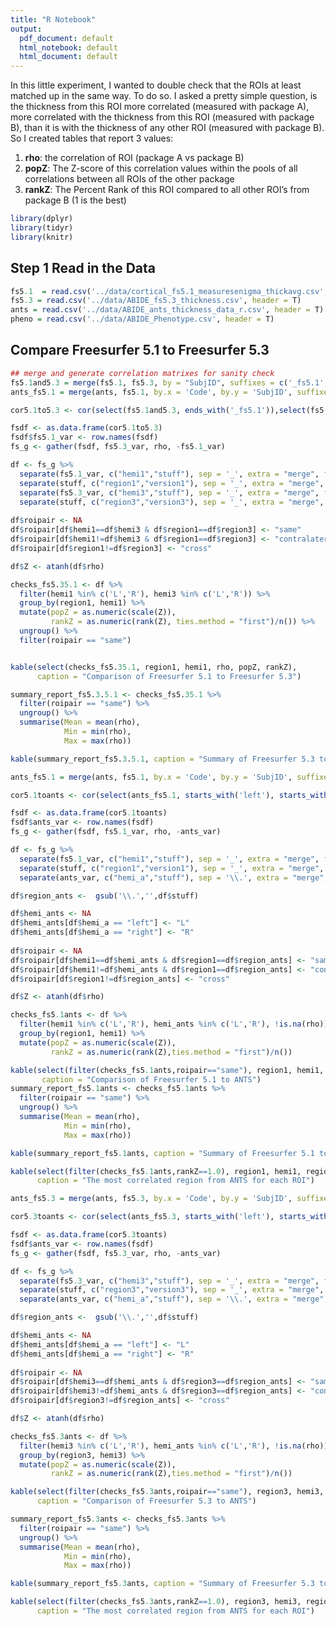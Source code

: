 ```yaml
---
title: "R Notebook"
output:
  pdf_document: default
  html_notebook: default
  html_document: default
---
```


In this little experiment, I wanted to double check that the ROIs at least matched up in the same way.  To do so. I asked a pretty simple question, is the thickness from this ROI more correlated (measured with package A), more correlated with the thickness from this ROI (measured with package B), than it is with the thickness of any other ROI (measured with package B). So I created tables that report 3 values:

1. **rho**: the correlation of ROI (package A vs package B)
2. **popZ**: The Z-score of this correlation values within the pools of all correlations between all ROIs of the other package
3. **rankZ**: The Percent Rank of this ROI compared to all other ROI's from package B (1 is the best)


```r
library(dplyr)
library(tidyr)
library(knitr)
```

## Step 1 Read in the Data

```r
fs5.1  = read.csv('../data/cortical_fs5.1_measuresenigma_thickavg.csv', header = T)
fs5.3 = read.csv('../data/ABIDE_fs5.3_thickness.csv', header = T)
ants = read.csv('../data/ABIDE_ants_thickness_data_r.csv', header = T)
pheno = read.csv('../data/ABIDE_Phenotype.csv', header = T)

```

## Compare Freesurfer 5.1 to Freesurfer 5.3

```r
## merge and generate correlation matrixes for sanity check
fs5.1and5.3 = merge(fs5.1, fs5.3, by = "SubjID", suffixes = c('_fs5.1','_fs5.3'))
ants_fs5.1 = merge(ants, fs5.1, by.x = 'Code', by.y = 'SubjID', suffixes = c('ants','_fs5.1'))

cor5.1to5.3 <- cor(select(fs5.1and5.3, ends_with('_fs5.1')),select(fs5.1and5.3, ends_with('_fs5.3')))

fsdf <- as.data.frame(cor5.1to5.3)
fsdf$fs5.1_var <- row.names(fsdf)
fs_g <- gather(fsdf, fs5.3_var, rho, -fs5.1_var)

df <- fs_g %>%
  separate(fs5.1_var, c("hemi1","stuff"), sep = '_', extra = "merge", fill = "left") %>%
  separate(stuff, c("region1","version1"), sep = '_', extra = "merge", fill = "right") %>%
  separate(fs5.3_var, c("hemi3","stuff"), sep = '_', extra = "merge", fill = "left") %>%
  separate(stuff, c("region3","version3"), sep = '_', extra = "merge", fill = "right") 
  
df$roipair <- NA
df$roipair[df$hemi1==df$hemi3 & df$region1==df$region3] <- "same" 
df$roipair[df$hemi1!=df$hemi3 & df$region1==df$region3] <- "contralateral" 
df$roipair[df$region1!=df$region3] <- "cross" 

df$Z <- atanh(df$rho)

checks_fs5.35.1 <- df %>%
  filter(hemi1 %in% c('L','R'), hemi3 %in% c('L','R')) %>%
  group_by(region1, hemi1) %>%
  mutate(popZ = as.numeric(scale(Z)),
         rankZ = as.numeric(rank(Z), ties.method = "first")/n()) %>%
  ungroup() %>%
  filter(roipair == "same")


kable(select(checks_fs5.35.1, region1, hemi1, rho, popZ, rankZ), 
      caption = "Comparison of Freesurfer 5.1 to Freesurfer 5.3")

summary_report_fs5.3.5.1 <- checks_fs5.35.1 %>%
  filter(roipair == "same") %>%
  ungroup() %>%
  summarise(Mean = mean(rho), 
            Min = min(rho), 
            Max = max(rho))

kable(summary_report_fs5.3.5.1, caption = "Summary of Freesurfer 5.3 to Freesurfer 5.1")
```
```r

ants_fs5.1 = merge(ants, fs5.1, by.x = 'Code', by.y = 'SubjID', suffixes = c('ants','_fs5.1'))

cor5.1toants <- cor(select(ants_fs5.1, starts_with('left'), starts_with('right')),select(ants_fs5.1, starts_with('L_'), starts_with('R_')))

fsdf <- as.data.frame(cor5.1toants)
fsdf$ants_var <- row.names(fsdf)
fs_g <- gather(fsdf, fs5.1_var, rho, -ants_var)

df <- fs_g %>%
  separate(fs5.1_var, c("hemi1","stuff"), sep = '_', extra = "merge", fill = "left") %>%
  separate(stuff, c("region1","version1"), sep = '_', extra = "merge", fill = "right") %>%
  separate(ants_var, c("hemi_a","stuff"), sep = '\\.', extra = "merge", fill = "left") 

df$region_ants <-  gsub('\\.','',df$stuff)

df$hemi_ants <- NA
df$hemi_ants[df$hemi_a == "left"] <- "L"
df$hemi_ants[df$hemi_a == "right"] <- "R"
  
df$roipair <- NA
df$roipair[df$hemi1==df$hemi_ants & df$region1==df$region_ants] <- "same" 
df$roipair[df$hemi1!=df$hemi_ants & df$region1==df$region_ants] <- "contralateral" 
df$roipair[df$region1!=df$region_ants] <- "cross" 

df$Z <- atanh(df$rho)

checks_fs5.1ants <- df %>%
  filter(hemi1 %in% c('L','R'), hemi_ants %in% c('L','R'), !is.na(rho)) %>%
  group_by(region1, hemi1) %>%
  mutate(popZ = as.numeric(scale(Z)),
         rankZ = as.numeric(rank(Z),ties.method = "first")/n()) 

kable(select(filter(checks_fs5.1ants,roipair=="same"), region1, hemi1, rho, popZ, rankZ),
       caption = "Comparison of Freesurfer 5.1 to ANTS")
summary_report_fs5.1ants <- checks_fs5.1ants %>%
  filter(roipair == "same") %>%
  ungroup() %>%
  summarise(Mean = mean(rho), 
            Min = min(rho), 
            Max = max(rho))

kable(summary_report_fs5.1ants, caption = "Summary of Freesurfer 5.1 to ANTS comparsion")

kable(select(filter(checks_fs5.1ants,rankZ==1.0), region1, hemi1, region_ants, hemi_ants, rho, popZ, rankZ),
      caption = "The most correlated region from ANTS for each ROI")
```
```r

ants_fs5.3 = merge(ants, fs5.3, by.x = 'Code', by.y = 'SubjID', suffixes = c('ants','_fs5.1'))

cor5.3toants <- cor(select(ants_fs5.3, starts_with('left'), starts_with('right')),select(ants_fs5.3, starts_with('L_'), starts_with('R_')))

fsdf <- as.data.frame(cor5.3toants)
fsdf$ants_var <- row.names(fsdf)
fs_g <- gather(fsdf, fs5.3_var, rho, -ants_var)

df <- fs_g %>%
  separate(fs5.3_var, c("hemi3","stuff"), sep = '_', extra = "merge", fill = "left") %>%
  separate(stuff, c("region3","version3"), sep = '_', extra = "merge", fill = "right") %>%
  separate(ants_var, c("hemi_a","stuff"), sep = '\\.', extra = "merge", fill = "left") 

df$region_ants <-  gsub('\\.','',df$stuff)

df$hemi_ants <- NA
df$hemi_ants[df$hemi_a == "left"] <- "L"
df$hemi_ants[df$hemi_a == "right"] <- "R"
  
df$roipair <- NA
df$roipair[df$hemi3==df$hemi_ants & df$region3==df$region_ants] <- "same" 
df$roipair[df$hemi3!=df$hemi_ants & df$region3==df$region_ants] <- "contralateral" 
df$roipair[df$region3!=df$region_ants] <- "cross" 

df$Z <- atanh(df$rho)

checks_fs5.3ants <- df %>%
  filter(hemi3 %in% c('L','R'), hemi_ants %in% c('L','R'), !is.na(rho)) %>%
  group_by(region3, hemi3) %>%
  mutate(popZ = as.numeric(scale(Z)),
         rankZ = as.numeric(rank(Z),ties.method = "first")/n()) 

kable(select(filter(checks_fs5.3ants,roipair=="same"), region3, hemi3, rho, popZ, rankZ),
      caption = "Comparison of Freesurfer 5.3 to ANTS")

summary_report_fs5.3ants <- checks_fs5.3ants %>%
  filter(roipair == "same") %>%
  ungroup() %>%
  summarise(Mean = mean(rho), 
            Min = min(rho), 
            Max = max(rho))

kable(summary_report_fs5.3ants, caption = "Summary of Freesurfer 5.3 to ANTS comparsion")

kable(select(filter(checks_fs5.3ants,rankZ==1.0), region3, hemi3, region_ants, hemi_ants, rho, popZ, rankZ),
      caption = "The most correlated region from ANTS for each ROI")
```